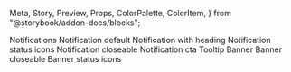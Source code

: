  Meta,
  Story,
  Preview,
  Props,
  ColorPalette,
  ColorItem,
} from "@storybook/addon-docs/blocks";


<Meta title="Notifications" />

<Preview>
  <Story 
    name="Notification"
    parameters={{
      design: {
        type: "figma",
        url:
          "https://www.figma.com/file/KVbqwH1I4lStgUwTK4Wr8z/App-Design-System?node-id=1632%3A0",
      },
    }}
    >
    <View>
      <Text type="h3">Notifications</Text>
      <Text type="h4">Notification default</Text>
      <View
      style={{ alignItems: "flex-start", display: "grid", gridTemplateColumns: "repeat(4, 1fr)", gridColumnGap: 10, gridRowGap: 10, maxWidth: 1400}}>
        <Notification type="positive" content="This is a success IN with only one line of text"></Notification>
        <Notification type="negative" content="This is a error IN with only one line of text"></Notification>
        <Notification type="informative" content="This is a warning IN with only one line of text"></Notification>
        <Notification type="default" content="This is a info IN with only one line of text"></Notification>
      </View>
      <Text type="h4">Notification with heading</Text>
      <View
      style={{ alignItems: "flex-start", display: "grid", gridTemplateColumns: "repeat(4, 1fr)", gridColumnGap: 10, gridRowGap: 10, maxWidth: 1400}}>
        <Notification type="positive" heading="The core of the success IN in one line." content="This is a success IN with only one line of text"></Notification>
        <Notification type="negative" heading="The core of the error IN in one line." content="This is a error IN with only one line of text"></Notification>
        <Notification type="informative" heading="The core of the informative IN in one line." content="This is a warning IN with only one line of text"></Notification>
        <Notification type="default" heading="The core of the info IN in one line." content="This is a info IN with only one line of text"></Notification>
      </View>
      <Text type="h4">Notification status icons</Text>
      <View
      style={{ alignItems: "flex-start", display: "grid", gridTemplateColumns: "repeat(4, 1fr)", gridColumnGap: 10, gridRowGap: 10, maxWidth: 1400}}>
        <Notification type="positive" heading="The core of the success IN in one line." content="This is a success IN with only one line of text" hasIcon={true} iconType="success"></Notification>
        <Notification type="negative" heading="The core of the error IN in one line." content="This is a error IN with only one line of text" hasIcon={true} iconType="error"></Notification>
        <Notification type="informative" heading="The core of the informative IN in one line." content="This is a warning IN with only one line of text" hasIcon={true} iconType="warning"></Notification>
        <Notification type="default" heading="The core of the info IN in one line." content="This is a info IN with only one line of text" hasIcon={true} iconType="info"></Notification>
      </View>
      <Text type="h4">Notification closeable</Text>
      <View
      style={{ alignItems: "flex-start", display: "grid", gridTemplateColumns: "repeat(4, 1fr)", gridColumnGap: 10, gridRowGap: 10, maxWidth: 1400}}>
        <Notification type="positive" heading="The core of the success IN in one line." content="This is a success IN with only one line of text" isCloseable={true}></Notification>
        <Notification type="negative" heading="The core of the error IN in one line." content="This is a error IN with only one line of text" isCloseable={true}></Notification>
        <Notification type="informative" heading="The core of the informative IN in one line." content="This is a warning IN with only one line of text" isCloseable={true}></Notification>
        <Notification type="default" heading="The core of the info IN in one line." content="This is a info IN with only one line of text" isCloseable={true}></Notification>
      </View>
      <Text type="h4">Notification cta</Text>
      <View
      style={{ alignItems: "flex-start", display: "grid", gridTemplateColumns: "repeat(4, 1fr)", gridColumnGap: 10, gridRowGap: 10, maxWidth: 1400}}>
        <Notification type="positive" heading="The core of the success IN in one line." content="This is a success IN with only one line of text" hasCta={true}></Notification>
        <Notification type="negative" heading="The core of the error IN in one line." content="This is a error IN with only one line of text" hasCta={true}></Notification>
        <Notification type="informative" heading="The core of the informative IN in one line." content="This is a warning IN with only one line of text" hasCta={true}></Notification>
        <Notification type="default" heading="The core of the info IN in one line." content="This is a info IN with only one line of text" hasCta={true}></Notification>
      </View>
      <Text type="h4">Tooltip</Text>
      <View
      style={{ alignItems: "flex-start", display: "grid", gridTemplateColumns: "repeat(4, 1fr)", gridColumnGap: 10, gridRowGap: 10, maxWidth: 1400}}>
        <Notification type="positive" isTooltip={true} tooltipPosition="below" heading="The core of the success IN in one line." content="This is a success IN with only one line of text"></Notification>
        <Notification type="negative" isTooltip={true} tooltipPosition="below" heading="The core of the error IN in one line." content="This is a error IN with only one line of text"></Notification>
        <Notification type="informative" isTooltip={true} tooltipPosition="below" heading="The core of the warning IN in one line." content="This is a warning IN with only one line of text"></Notification>
        <Notification type="default" isTooltip={true} tooltipPosition="below" heading="The core of the info IN in one line." content="This is a info IN with only one line of text"></Notification>
        <Notification type="positive" isTooltip={true} tooltipPosition="above" heading="The core of the success IN in one line." content="This is a success IN with only one line of text"></Notification>
        <Notification type="negative" isTooltip={true} tooltipPosition="above" heading="The core of the error IN in one line." content="This is a error IN with only one line of text"></Notification>
        <Notification type="informative" isTooltip={true} tooltipPosition="above" heading="The core of the warning IN in one line." content="This is a warning IN with only one line of text"></Notification>
        <Notification type="default" isTooltip={true} tooltipPosition="above" heading="The core of the info IN in one line." content="This is a info IN with only one line of text"></Notification>
      </View>
      <Text type="h4">Banner</Text>
      <View
      style={{ alignItems: "flex-start", display: "grid", gridTemplateColumns: "repeat(4, 1fr)", gridColumnGap: 10, gridRowGap: 10, maxWidth: 1400}}>
        <Notification type="positive" heading="The core of the success IN in one line." content="This is a success IN with only one line of text" isBanner={true}></Notification>
        <Notification type="negative" heading="The core of the error IN in one line." content="This is a error IN with only one line of text" isBanner={true}></Notification>
        <Notification type="informative" heading="The core of the informative IN in one line." content="This is a warning IN with only one line of text" isBanner={true}></Notification>
        <Notification type="default" heading="The core of the info IN in one line." content="This is a info IN with only one line of text" isBanner={true}></Notification>
      </View>
      <Text type="h4">Banner closeable</Text>
      <View
      style={{ alignItems: "flex-start", display: "grid", gridTemplateColumns: "repeat(4, 1fr)", gridColumnGap: 10, gridRowGap: 10, maxWidth: 1400}}>
        <Notification type="positive" heading="The core of the success IN in one line." content="This is a success IN with only one line of text" isBanner={true} isCloseable={true}></Notification>
        <Notification type="negative" heading="The core of the error IN in one line." content="This is a error IN with only one line of text" isBanner={true} isCloseable={true}></Notification>
        <Notification type="informative" heading="The core of the informative IN in one line." content="This is a warning IN with only one line of text" isBanner={true} isCloseable={true}></Notification>
        <Notification type="default" heading="The core of the info IN in one line." content="This is a info IN with only one line of text" isBanner={true} isCloseable={true}></Notification>
      </View>
      <Text type="h4">Banner status icons</Text>
      <View
      style={{ alignItems: "flex-start", display: "grid", gridTemplateColumns: "repeat(4, 1fr)", gridColumnGap: 10, gridRowGap: 10, maxWidth: 1400}}>
        <Notification type="positive" heading="The core of the success IN in one line." content="This is a success IN with only one line of text" isBanner={true} hasIcon={true} iconType="success"></Notification>
        <Notification type="negative" heading="The core of the error IN in one line." content="This is a error IN with only one line of text" isBanner={true} hasIcon={true} iconType="error"></Notification>
        <Notification type="informative" heading="The core of the informative IN in one line." content="This is a warning IN with only one line of text" isBanner={true} hasIcon={true} iconType="warning"></Notification>
        <Notification type="default" heading="The core of the info IN in one line." content="This is a info IN with only one line of text" isBanner={true} hasIcon={true} iconType="info"></Notification>
        </View>
    </View>
  </Story>
</Preview>

<Props of={Notification} />